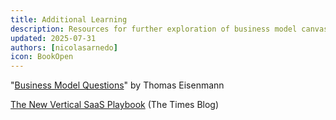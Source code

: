 ```yaml
---
title: Additional Learning
description: Resources for further exploration of business model canvas concepts
updated: 2025-07-31
authors: [nicolasarnedo]
icon: BookOpen
---
```


"[Business Model Questions](https://conversisconsulting.com/wp-content/uploads/2011/09/business-model-questions.pdf)" by Thomas Eisenmann

[The New Vertical SaaS Playbook](https://www.thetimes.blog/p/the-new-vertical-saas-playbook) (The Times Blog)
